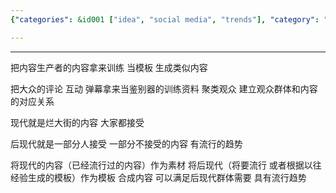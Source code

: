 ```yaml
---
{"categories": &id001 ["idea", "social media", "trends"], "category": "Content Creation", "date": "2022-06-11 03:39:31", "description": "This passage explores the evolving trends in VTubers, focusing on the use of existing popular content as templates to generate similar content. The article emphasizes the importance of audience feedback and clustering viewers to understand preferences and match them with appropriate content, ultimately aiming for a blend of modern and post-modern content that appeals to the evolving audience and stays ahead of trends.", "tags": *id001, "title": "现代 后现代 Vtuber 流行趋势"}

---
```


------

把内容生产者的内容拿来训练 当模板 生成类似内容

把大众的评论 互动 弹幕拿来当鉴别器的训练资料 聚类观众 建立观众群体和内容的对应关系

现代就是烂大街的内容 大家都接受

后现代就是一部分人接受 一部分不接受的内容 有流行的趋势

将现代的内容（已经流行过的内容）作为素材 将后现代（将要流行 或者根据以往经验生成的模板）作为模板 合成内容 可以满足后现代群体需要 具有流行趋势

